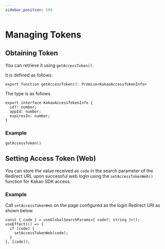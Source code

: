 ```yaml
---
sidebar_position: 104
---
```


# Managing Tokens

## Obtaining Token

You can retrieve it using `getAccessToken()`.

It is defined as follows.

```tsx
export function getAccessToken(): Promise<KakaoAccessTokenInfo>
```

The type is as follows.

```tsx
export interface KakaoAccessTokenInfo {
  id?: number;
  appId: number;
  expiresIn: number;
}
```

### Example

```tsx
getAccessToken()
```

## Setting Access Token (Web)

You can store the value received as `code` in the search parameter of the Redirect URL upon successful web login using the `setAccessTokenWeb()` function for Kakao SDK access.

### Example

Call `setAccessTokenWeb` on the page configured as the login Redirect URl as shown below.

```tsx
const { code } = useGlobalSearchParams<{ code?: string }>();
useEffect(() => {
  if (code) {
    setAccessTokenWeb(code);
  }
}, [code]);
```
